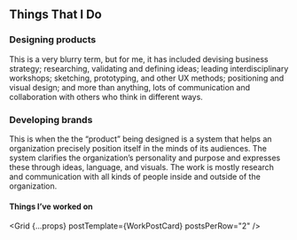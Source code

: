 

## Things That I Do

### Designing products
This is a very blurry term, but for me, it has included devising business strategy; researching, validating and defining ideas; leading interdisciplinary workshops; sketching, prototyping, and other UX methods; positioning and visual design; and more than anything, lots of communication and collaboration with others who think in different ways.

### Developing brands
This is when the the “product” being designed is a system that helps an organization precisely position itself in the minds of its audiences. The system clarifies the organization’s personality and purpose and expresses these through ideas, language, and visuals. The work is mostly research and communication with all kinds of people inside and outside of the organization.  

#### Things I’ve worked on
<!-- <ExampleList items={props.work} /> -->
<Grid {...props} postTemplate={WorkPostCard} postsPerRow="2" />

